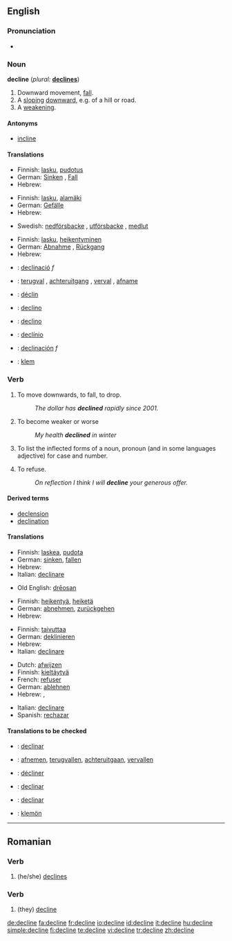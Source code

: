 ==English==

===Pronunciation===
*{{audio|en-us-decline.ogg|Audio (US)}}

===Noun===
'''decline'''  (''plural:'' '''[[declines]]''')

# Downward movement, [[fall]].
# A [[sloping]] [[downward]], e.g. of a hill or road.
# A [[weakening]].

====Antonyms====
*[[incline]]

====Translations====
{{trans-top|downward movement, fall}}
*Finnish: [[lasku]], [[pudotus]]
*German: [[Sinken]] {{n}}, [[Fall]] {{m}}
*Hebrew: {{he-translation|נפילה|nefilá}} {{f}}
{{trans-mid}}
{{trans-bottom}}

{{trans-top|sloping downward}}
*Finnish: [[lasku]], [[alamäki]]
*German: [[Gefälle]] {{n}}
*Hebrew: {{he-translation|ירידה|yeridá}} {{f}}
{{trans-mid}}
*Swedish: [[nedförsbacke]] {{c}}, [[utförsbacke]] {{c}}, [[medlut]] {{n}}
{{trans-bottom}}

{{trans-top|weakening}}
*Finnish: [[lasku]], [[heikentyminen]]
*German: [[Abnahme]] {{f}}, [[Rückgang]] {{m}}
*Hebrew: {{he-translation|היחלשות|hekhalshút}} {{f}}
{{trans-mid}}
{{trans-bottom}}

{{checktrans}}
{{top}}
*{{ttbc|Catalan}}: [[declinació]] ''f''
*{{ttbc|Dutch}}: [[terugval]] {{m}}, [[achteruitgang]] {{m}}, [[verval]] {{n}}, [[afname]] {{f}}
*{{ttbc|French}}: [[déclin]]
{{mid}}
*{{ttbc|Interlingua}}: [[declino]]
*{{ttbc|Italian}}: [[declino]]
*{{ttbc|Portuguese}}: [[declínio]]
*{{ttbc|Spanish}}: [[declinación]] ''f''
*{{ttbc|Volapük}}: [[klem]]
{{bottom}}

===Verb===
{{en-verb|declin|es}}

# {{intransitive}} To move downwards, to fall, to drop.
#: ''The dollar has '''declined''' rapidly since 2001.''
# To become weaker or worse
#: ''My health '''declined''' in winter''
# {{context|transitive|grammar}} To list the inflected forms of a noun, pronoun (and in some languages adjective) for case and number.
# {{transitive}} To refuse.
#: ''On reflection I think I will '''decline''' your generous offer.''

====Derived terms====
*[[declension]]
*[[declination]]

====Translations====
{{trans-top|to move downwards}}
*Finnish: [[laskea]], [[pudota]]
*German: [[sinken]], [[fallen]]
*Hebrew: {{he-translation|להיחלש|lehekhalésh}}
*Italian: [[declinare]]
{{trans-mid}}
*Old English: [[dreosan|drēosan]]
{{trans-bottom}}

{{trans-top|to weaken}}
*Finnish: [[heikentyä]], [[heiketä]]
*German: [[abnehmen]], [[zurückgehen]]
*Hebrew: {{he-translation|להיחלש|lehekhalésh}}
{{trans-mid}}
{{trans-bottom}}

{{trans-top|to inflect}}
*Finnish: [[taivuttaa]]
*German: [[deklinieren]]
*Hebrew: {{he-translation|להטות|lehatót}}
*Italian: [[declinare]]
{{trans-mid}}
{{trans-bottom}}

{{trans-top|to refuse}}
*Dutch: [[afwijzen]]
*Finnish: [[kieltäytyä]]
*French: [[refuser]]
*German: [[ablehnen]]
*Hebrew: {{he-translation|לדחות|lidkhót}}, {{he-translation|לסרב|lesarév}}
{{trans-mid}}
*Italian: [[declinare]]
*Spanish: [[rechazar]]
{{trans-bottom}}

====Translations to be checked====
{{checktrans}}
{{trans-top|Translations to be categorized}}
* {{ttbc|Catalan}}: [[declinar]]
* {{ttbc|Dutch}}: [[afnemen]], [[terugvallen]], [[achteruitgaan]], [[vervallen]]
* {{ttbc|French}}: [[décliner]]
{{trans-mid}}
* {{ttbc|Interlingua}}: [[declinar]]
* {{ttbc|Spanish}}: [[declinar]]
* {{ttbc|Volapük}}: [[klemön]]
{{trans-bottom}}

----

==Romanian==

===Verb===
{{ro-verbform|declina|person=3s|time=present|tense=sub}}

# (he/she) [[declines]]

===Verb===
{{ro-verbform|declina|person=3p|time=present|tense=sub}}

# (they) [[#English|decline]]

[[de:decline]]
[[fa:decline]]
[[fr:decline]]
[[io:decline]]
[[id:decline]]
[[it:decline]]
[[hu:decline]]
[[simple:decline]]
[[fi:decline]]
[[te:decline]]
[[vi:decline]]
[[tr:decline]]
[[zh:decline]]